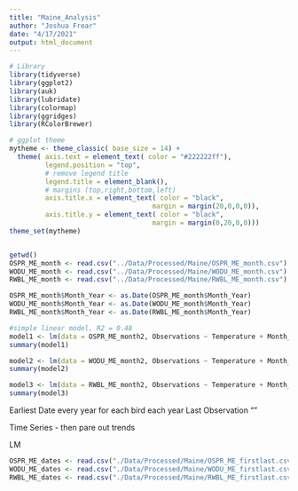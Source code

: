 ```yaml
---
title: "Maine_Analysis"
author: "Joshua Frear"
date: "4/17/2021"
output: html_document
---
```


```r
# Library
library(tidyverse)
library(ggplot2)
library(auk)
library(lubridate)
library(colormap)
library(ggridges)
library(RColorBrewer)

# ggplot theme
mytheme <- theme_classic( base_size = 14) + 
  theme( axis.text = element_text( color = "#222222ff"),
         legend.position = "top",
         # remove legend title
         legend.title = element_blank(),
         # margins (top,right,bottom,left)
         axis.title.x = element_text( color = "black",
                                    margin = margin(20,0,0,0)),
         axis.title.y = element_text( color = "black",
                                    margin = margin(0,20,0,0)))
theme_set(mytheme)


getwd()
OSPR_ME_month <- read.csv("../Data/Processed/Maine/OSPR_ME_month.csv")
WODU_ME_month <- read.csv("../Data/Processed/Maine/WODU_ME_month.csv")
RWBL_ME_month <- read.csv("../Data/Processed/Maine/RWBL_ME_month.csv")

OSPR_ME_month$Month_Year <- as.Date(OSPR_ME_month$Month_Year)
WODU_ME_month$Month_Year <- as.Date(WODU_ME_month$Month_Year)
RWBL_ME_month$Month_Year <- as.Date(RWBL_ME_month$Month_Year)

#simple linear model, R2 = 0.48
model1 <- lm(data = OSPR_ME_month2, Observations ~ Temperature + Month_Year)
summary(model1)

model2 <- lm(data = WODU_ME_month2, Observations ~ Temperature + Month_Year)
summary(model2)

model3 <- lm(data = RWBL_ME_month2, Observations ~ Temperature + Month_Year)
summary(model3)
```

Earliest Date every year for each bird each year
Last Observation ""

Time Series
 - then pare out trends

LM

``` r

OSPR_ME_dates <- read.csv("./Data/Processed/Maine/OSPR_ME_firstlast.csv")
WODU_ME_dates <- read.csv("./Data/Processed/Maine/WODU_ME_firstlast.csv")
RWBL_ME_dates <- read.csv("./Data/Processed/Maine/RWBL_ME_firstlast.csv")



```